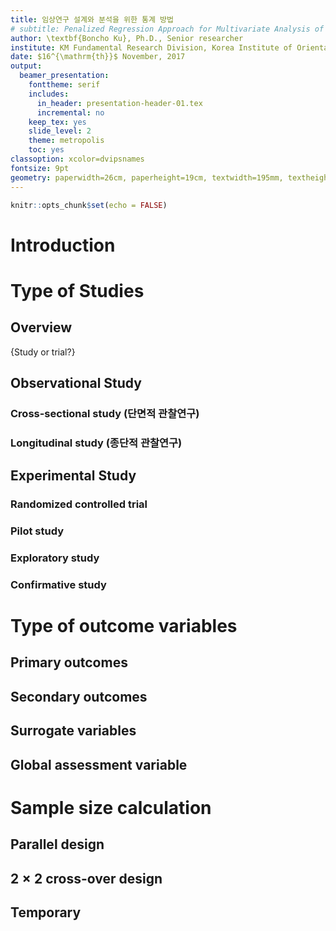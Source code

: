 ```yaml
---
title: 임상연구 설계와 분석을 위한 통계 방법
# subtitle: Penalized Regression Approach for Multivariate Analysis of Spectroscopy Data
author: \textbf{Boncho Ku}, Ph.D., Senior researcher
institute: KM Fundamental Research Division, Korea Institute of Oriental Medicine
date: $16^{\mathrm{th}}$ November, 2017
output: 
  beamer_presentation: 
    fonttheme: serif
    includes:
      in_header: presentation-header-01.tex
      incremental: no
    keep_tex: yes
    slide_level: 2
    theme: metropolis
    toc: yes
classoption: xcolor=dvipsnames
fontsize: 9pt
geometry: paperwidth=26cm, paperheight=19cm, textwidth=195mm, textheight=140mm
---
```


```r
knitr::opts_chunk$set(echo = FALSE)
```

# Introduction

# Type of Studies

## Overview 

\LARGE{Study or trial?}

## Observational Study

### Cross-sectional study (단면적 관찰연구)

### Longitudinal study (종단적 관찰연구)

## Experimental Study

### Randomized controlled trial 

### Pilot study

### Exploratory study

### Confirmative study


# Type of outcome variables

## Primary outcomes

## Secondary outcomes

## Surrogate variables

## Global assessment variable

# Sample size calculation

## Parallel design

## $2\times 2$ cross-over design 

## Temporary




